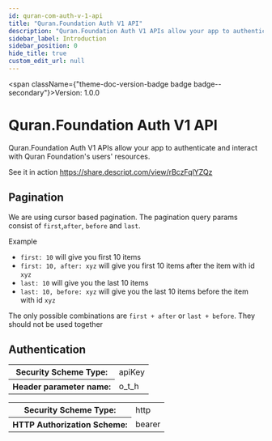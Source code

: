 ```yaml
---
id: quran-com-auth-v-1-api
title: "Quran.Foundation Auth V1 API"
description: "Quran.Foundation Auth V1 APIs allow your app to authenticate and interact with Quran Foundation's users' resources."
sidebar_label: Introduction
sidebar_position: 0
hide_title: true
custom_edit_url: null
---
```



<span className={"theme-doc-version-badge badge badge--secondary"}>Version: 1.0.0</span>

# Quran.Foundation Auth V1 API



Quran.Foundation Auth V1 APIs allow your app to authenticate and interact with Quran Foundation's users' resources.

 See it in action https://share.descript.com/view/rBczFqlYZQz

 ## Pagination

 We are using cursor based pagination. The pagination query params consist of `first`,`after`, `before` and `last`.

 Example
 - `first: 10` will give you first 10 items
 - `first: 10, after: xyz` will give you first 10 items after the item with id `xyz`
 - `last: 10` will give you the last 10 items
 - `last: 10, before: xyz` will give you the last 10 items before the item with id `xyz`

 The only possible combinations are `first + after` or `last + before`. They should not be used together

<div style={{"marginBottom":"2rem"}}><h2 id={"authentication"} style={{"marginBottom":"1rem"}}>Authentication</h2><SchemaTabs className={"openapi-tabs__security-schemes"}><TabItem label={"API Key: ApiKeyAuth"} value={"ApiKeyAuth"}><div><table><tbody><tr><th>Security Scheme Type:</th><td>apiKey</td></tr><tr><th>Header parameter name:</th><td>o_t_h</td></tr></tbody></table></div></TabItem><TabItem label={"HTTP: Bearer Auth"} value={"bearer"}><div><table><tbody><tr><th>Security Scheme Type:</th><td>http</td></tr><tr><th>HTTP Authorization Scheme:</th><td>bearer</td></tr></tbody></table></div></TabItem></SchemaTabs></div>
